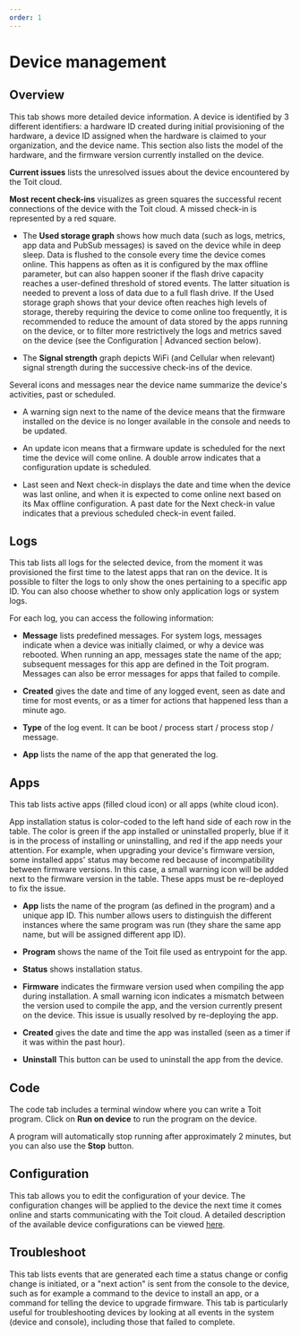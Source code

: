 ```yaml
---
order: 1
---
```



# Device management

## Overview

This tab shows more detailed device information. A device is identified by 3 different identifiers: a hardware ID created during initial provisioning of the hardware, a device ID assigned when the hardware is claimed to your organization, and the device name. 
This section also lists the model of the hardware, and the firmware version currently installed on the device.

**Current issues** lists the unresolved issues about the device encountered by the Toit cloud.

**Most recent check-ins** visualizes as green squares the successful recent connections of the device with the Toit cloud. 
A missed check-in is represented by a red square.

* The **Used storage graph** shows how much data (such as logs, metrics, app data and PubSub messages) is saved on the device while in deep sleep.
Data is flushed to the console every time the device comes online. This happens as often as it is configured by the max offline parameter, but can also happen sooner if the flash drive capacity reaches a user-defined threshold of stored events.
The latter situation is needed to prevent a loss of data due to a full flash drive.
If the Used storage graph shows that your device often reaches high levels of storage, thereby requiring the device to come online too frequently, it is recommended to reduce the amount of data stored by the apps running on the device, or to filter more restrictively the logs and metrics saved on the device (see the Configuration | Advanced section below).

* The **Signal strength** graph depicts WiFi (and Cellular when relevant) signal strength during the successive check-ins of the device.

Several icons and messages near the device name summarize the device's activities, past or scheduled.


* A warning sign next to the name of the device means that the firmware installed on the device is no longer available in the console and needs to be updated.

* An update icon means that a firmware update is scheduled for the next time the device will come online. A double arrow indicates that a configuration update is scheduled.

* Last seen and Next check-in displays the date and time when the device was last online, and when it is expected to come online next based on its Max offline configuration. A past date for the Next check-in value indicates that a previous scheduled check-in event failed.

## Logs

This tab lists all logs for the selected device, from the moment it was provisioned the first time to the latest apps that ran on the device.
It is possible to filter the logs to only show the ones pertaining to a specific app ID.
You can also choose whether to show only application logs or system logs.

For each log, you can access the following information:

* **Message** lists predefined messages. For system logs, messages indicate when a device was initially claimed, or why a device was rebooted. When running an app, messages state the name of the app; subsequent messages for this app are defined in the Toit program. Messages can also be error messages for apps that failed to compile.

* **Created** gives the date and time of any logged event, seen as date and time for most events, or as a timer for actions that happened less than a minute ago.

* **Type** of the log event. It can be boot / process start / process stop / message.

* **App** lists the name of the app that generated the log.

## Apps

This tab lists active apps (filled cloud icon) or all apps (white cloud icon).

App installation status is color-coded to the left hand side of each row in the table. The color is green if the app installed or uninstalled properly, blue if it is in the process of installing or uninstalling, and red if the app needs your attention. For example, when upgrading your device's firmware version, some installed apps' status may become red because of incompatibility between firmware versions. In this case, a small warning icon will be added next to the firmware version in the table. These apps must be re-deployed to fix the issue.

* **App** lists the name of the program (as defined in the program) and a unique app ID. This number allows users to distinguish the different instances where the same program was run (they share the same app name, but will be assigned different app ID).

* **Program** shows the name of the Toit file used as entrypoint for the app.

* **Status** shows installation status.

* **Firmware** indicates the firmware version used when compiling the app during installation. A small warning icon indicates a mismatch between the version used to compile the app, and the version currently present on the device. This issue is usually resolved by re-deploying the app.
  
* **Created** gives the date and time the app was installed (seen as a timer if it was within the past hour).
  
* **Uninstall** This button can be used to uninstall the app from the device.

## Code

The code tab includes a terminal window where you can write a Toit program. Click on **Run on device** to run the program on the device.

<Note>

A program will automatically stop running after approximately 2 minutes, but you can also use the **Stop** button.

</Note>

## Configuration

This tab allows you to edit the configuration of your device. 
The configuration changes will be applied to the device the next time it comes online and starts communicating with the Toit cloud.
A detailed description of the available device configurations can be viewed [here](../deviceconfig).

## Troubleshoot

This tab lists events that are generated each time a status change or config change is initiated, or a "next action" is sent from the console to the device, such as for example a command to the device to install an app, or a command for telling the device to upgrade firmware. This tab is particularly useful for troubleshooting devices by looking at all events in the system (device and console), including those that failed to complete.
